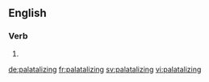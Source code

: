 ==English==

===Verb===
{{head|en}}

# {{present participle of|palatalize}}

[[de:palatalizing]]
[[fr:palatalizing]]
[[sv:palatalizing]]
[[vi:palatalizing]]